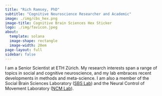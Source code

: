 ```yaml
---
title: "Rich Ramsey, PhD"
subtitle: "Cognitive Neuroscience Researcher and Academic"
image: ./img/cbs_hex.png
image-title: Cognitive Brain Sciences Hex Sticker
logo: ./img/favicon.jpeg
about: 
  template: solana
  image-shape: rectangle
  image-width: 20em
page-layout: full
sidebar: false
---
```


I am a Senior Scientist at ETH Zürich. My research interests span a range of topics in social and cognitive neuroscience, and my lab embraces recent developments in methods and meta-science. I am also a member of the Social Brain Sciences Laboratory ([SBS Lab](https://sbs.ethz.ch/)) and the Neural Control of Movement Laboratory ([NCM Lab](https://ncm.hest.ethz.ch/)).

<!-- ~[Photo credit: Danilo Hegg](https://www.southernalpsphotography.com/){style="color: gray"}~ -->
